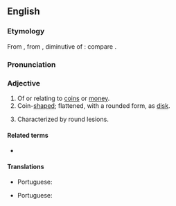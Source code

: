 ==English==

===Etymology===
From {{etyl|la|en}} {{lena}} {{m|la|nummularius}}, from {{m|la|nummulus}}, diminutive of {{m|la|nummus||a coin}}: compare {{cog|fr|nummulaire}}.

===Pronunciation===
{{rfp|lang=en}}

===Adjective===
{{en-adj}}

# Of or relating to [[coin]]s or [[money]].
# Coin-[[shaped]]; flattened, with a rounded form, as [[disk]].
# {{lb|en|medicine}} Characterized by round lesions.

====Related terms====
* {{l|en|nummary}}

====Translations====
{{trans-see|numismatic}}

{{trans-top|coin-shaped}}
* Portuguese: {{t|pt|numular}}
{{trans-mid}}
{{trans-bottom}}

{{trans-top|characterized by round lesions}}
* Portuguese: {{t|pt|numular}}
{{trans-mid}}
{{trans-bottom}}